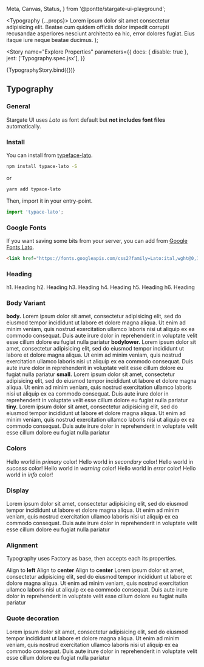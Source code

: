   Meta,
  Canvas,
  Status,
} from '@pontte/stargate-ui-playground';

  <Typography {...props}>
    Lorem ipsum dolor sit amet consectetur adipisicing elit. Beatae cum quidem officiis dolor impedit corrupti recusandae asperiores nesciunt architecto ea hic, error dolores fugiat. Eius itaque iure neque beatae ducimus.
  </Typography>
);

<Meta title="Core/Typography" component={Typography} />

<Story
  name="Explore Properties"
  parameters={{
    docs: { disable: true },
    jest: ['Typography.spec.jsx'],
  }}
>
  {TypographyStory.bind({})}
</Story>

## Typography

<Status type="stable" />

### General

Stargate UI uses *Lato* as font default but **not includes font files** automatically.

### Install

You can install from [typeface-lato](https://www.npmjs.com/package/typeface-lato).

```sh
npm install typace-lato -S
```

or

```sh
yarn add typace-lato
```

Then, import it in your entry-point.

```jsx
import 'typace-lato';
```

### Google Fonts

If you want saving some bits from your server, you can add from [Google Fonts Lato](https://fonts.google.com/specimen/Lato).

```html
<link href="https://fonts.googleapis.com/css2?family=Lato:ital,wght@0,100;0,300;0,400;0,700;0,900;1,100;1,300;1,400;1,700;1,900&display=swap" rel="stylesheet">
```

### Heading

<Canvas>
  <div>
    <Typography element="h1">h1. Heading</Typography>
    <Typography element="h2">h2. Heading</Typography>
    <Typography element="h3">h3. Heading</Typography>
    <Typography element="h4">h4. Heading</Typography>
    <Typography element="h5">h5. Heading</Typography>
    <Typography element="h6">h6. Heading</Typography>
  </div>
</Canvas>

### Body Variant

<Canvas>
  <Typography variant="body" paragraph>
    <b>body.</b> Lorem ipsum dolor sit amet, consectetur adipisicing elit,
    sed do eiusmod tempor incididunt ut labore et dolore magna aliqua. Ut enim ad minim
    veniam, quis nostrud exercitation ullamco laboris nisi ut aliquip ex ea commodo
    consequat. Duis aute irure dolor in reprehenderit in voluptate
    velit esse cillum dolore eu fugiat nulla pariatur
  </Typography>
  <Typography variant="bodylower" paragraph>
    <b>bodylower.</b> Lorem ipsum dolor sit amet, consectetur adipisicing elit, sed do eiusmod tempor incididunt ut
    labore et dolore magna aliqua. Ut enim ad minim veniam, quis nostrud exercitation ullamco laboris
    nisi ut aliquip ex ea commodo consequat. Duis aute irure dolor in reprehenderit in voluptate
    velit esse cillum dolore eu fugiat nulla pariatur
  </Typography>
  <Typography variant="small" paragraph>
    <b>small.</b> Lorem ipsum dolor sit amet, consectetur adipisicing elit,
    sed do eiusmod tempor incididunt ut labore et dolore magna aliqua. Ut enim ad minim
    veniam, quis nostrud exercitation ullamco laboris nisi ut aliquip ex ea commodo
    consequat. Duis aute irure dolor in reprehenderit in voluptate
    velit esse cillum dolore eu fugiat nulla pariatur
  </Typography>
  <Typography variant="tiny" paragraph>
    <b>tiny.</b> Lorem ipsum dolor sit amet, consectetur adipisicing elit, sed do eiusmod tempor incididunt ut
    labore et dolore magna aliqua. Ut enim ad minim veniam, quis nostrud exercitation ullamco laboris
    nisi ut aliquip ex ea commodo consequat. Duis aute irure dolor in reprehenderit in voluptate
    velit esse cillum dolore eu fugiat nulla pariatur
  </Typography>
</Canvas>


### Colors

<Canvas>
  <Typography variant="body" color="primary">
    Hello world in <i>primary</i> color!
  </Typography>
  <Typography variant="body" color="secondary">
    Hello world in <i>secondary</i> color!
  </Typography>
  <Typography variant="body" color="success">
    Hello world in <i>success</i> color!
  </Typography>
  <Typography variant="body" color="warning">
    Hello world in <i>warning</i> color!
  </Typography>
  <Typography variant="body" color="error">
    Hello world in <i>error</i> color!
  </Typography>
  <Typography variant="body" color="info">
    Hello world in <i>info</i> color!
  </Typography>
</Canvas>


### Display

<Canvas>
  <Typography element="span" display="block">
    Lorem ipsum dolor sit amet, consectetur adipisicing elit, sed do eiusmod tempor incididunt ut
    labore et dolore magna aliqua. Ut enim ad minim veniam, quis nostrud exercitation ullamco laboris
    nisi ut aliquip ex ea commodo consequat. Duis aute irure dolor in reprehenderit in voluptate
    velit esse cillum dolore eu fugiat nulla pariatur
  </Typography>
</Canvas>


### Alignment

Typography uses Factory as base, then accepts each its properties.

<Canvas>
  <div>
    <Typography gutter={0}>
        Align to <b>left</b>
    </Typography>
    <Typography gutter={0} textAlign="center">
        Align to <b>center</b>
    </Typography>
    <Typography gutter={4} textAlign="right">
        Align to <b>center</b>
    </Typography>
    <Typography textAlign="justify">
      Lorem ipsum dolor sit amet, consectetur adipisicing elit, sed do eiusmod tempor incididunt ut
      labore et dolore magna aliqua. Ut enim ad minim veniam, quis nostrud exercitation ullamco laboris
      nisi ut aliquip ex ea commodo consequat. Duis aute irure dolor in reprehenderit in voluptate
      velit esse cillum dolore eu fugiat nulla pariatur
    </Typography>
  </div>
</Canvas>

### Quote decoration

<Canvas>
  <Typography textAlign="justify" quote>
    Lorem ipsum dolor sit amet, consectetur adipisicing elit, sed do eiusmod tempor incididunt ut
    labore et dolore magna aliqua. Ut enim ad minim veniam, quis nostrud exercitation ullamco laboris
    nisi ut aliquip ex ea commodo consequat. Duis aute irure dolor in reprehenderit in voluptate
    velit esse cillum dolore eu fugiat nulla pariatur
  </Typography>
</Canvas>
